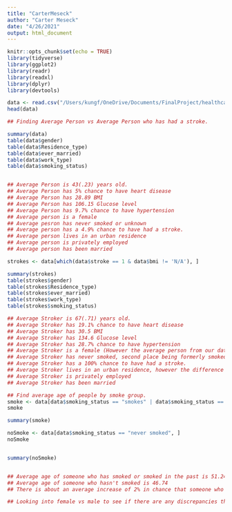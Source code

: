 ```yaml
---
title: "CarterMeseck"
author: "Carter Meseck"
date: "4/26/2021"
output: html_document
---
```


```r
knitr::opts_chunk$set(echo = TRUE)
library(tidyverse)
library(ggplot2)
library(readr)
library(readxl)
library(dplyr)
library(devtools)
```
```r
data <- read.csv("/Users/kungf/OneDrive/Documents/FinalProject/healthcare-dataset-stroke-data.csv")
head(data)


```
```r
## Finding Average Person vs Average Person who has had a stroke.

summary(data)
table(data$gender)
table(data$Residence_type)
table(data$ever_married)
table(data$work_type)
table(data$smoking_status)


## Average Person is 43(.23) years old.
## Average Person has 5% chance to have heart disease
## Average Person has 28.89 BMI
## Average Person has 106.15 Glucose level
## Average Person has 9.7% chance to have hypertension
## Average person is a female
## Average pesron has never smoked or unknown
## Average person has a 4.9% chance to have had a stroke.
## Average person lives in an urban residence
## Average person is privately employed
## Average person has been married

strokes <- data[which(data$stroke == 1 & data$bmi != 'N/A'), ]

summary(strokes)
table(strokes$gender)
table(strokes$Residence_type)
table(strokes$ever_married)
table(strokes$work_type)
table(strokes$smoking_status)

## Average Stroker is 67(.71) years old.
## Average Stroker has 19.1% chance to have heart disease
## Average Stroker has 30.5 BMI
## Average Stroker has 134.6 Glucose level
## Average Stroker has 28.7% chance to have hypertension
## Average Stroker is a female (However the average person from our dataset was a female so not surprising)
## Average Stroker has never smoked, second place being formerly smoked as opposed to unknown in non smokers.
## Average Stroker has a 100% chance to have had a stroke.
## Average Stroker lives in an urban residence, however the difference is only 9 so I wouldn't say this is statistically significant.
## Average Stroker is privately employed
## Average Stroker has been married


```

```r
## Find average age of people by smoke group.
smoke <- data[data$smoking_status == "smokes" | data$smoking_status == "formerly smoked", ]
smoke

summary(smoke)

noSmoke <- data[data$smoking_status == "never smoked", ]
noSmoke


summary(noSmoke)


## Average age of someone who has smoked or smoked in the past is 51.24
## Average age of someone who hasn't smoked is 46.74
## There is about an average increase of 2% in chance that someone who smoked will have had a stroke.

```
```r
## Looking into female vs male to see if there are any discrepancies there.



```



